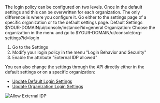 The login policy can be configured on two levels. Once in the default settings and this can be overwritten for each organization.
The only difference is where you configure it. Go either to the settings page of a specific organization or to the default settings page.
Default Settings: $YOUR-DOMAIN/ui/console/instance?id=general
Organization: Choose the organization in the menu and go to $YOUR-DOMAIN/ui/console/org-settings?id=login

1. Go to the Settings
2. Modify your login policy in the menu "Login Behavior and Security"
3. Enable the attribute "External IDP allowed"

You can also change the settings through the API directly either in the default settings or on a specific organization:
- [Update Default Login Settings](/docs/apis/resources/admin/admin-service-update-login-policy)
- [Update Organization Login Settings](/docs/apis/resources/mgmt/management-service-update-custom-login-policy)

![Allow External IDP](/img/guides/zitadel_allow_external_idp.png)

